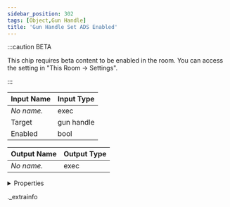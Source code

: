```yaml
---
sidebar_position: 302
tags: [Object,Gun Handle]
title: 'Gun Handle Set ADS Enabled'
---
```




:::caution BETA

This chip requires beta content to be enabled in the room. You can access the setting in "This Room -> Settings".

:::

<IChip uuid="eaab4d32-95ed-4c98-83bd-fa9d99300255" />

| Input Name | Input Type |
|-----------|-----------|
| *No name.* | exec |
| Target | gun handle |
| Enabled | bool |

| Output Name | Output Type |
|-----------|-----------|
| *No name.* | exec |


<details>
  <summary>Properties</summary>
  <div>
    <div>
    <table>
      <thead>
        <tr>
          <th>Room availability:</th>
          <th>Available everywhere</th>
        </tr>
        <tr>
          <th>Is beta required?</th>
          <th>Yes</th>
        </tr>
        <tr>
          <th>Is this chip a trolling risk?</th>
          <th>No</th>
        </tr>
        <tr>
          <th>Is this chip a role assignment risk?</th>
          <th>No</th>
        </tr>
        <tr>
          <th>Chip UUID</th>
          <th>eaab4d32-95ed-4c98-83bd-fa9d99300255</th>
        </tr>
      </thead>
    </table>
    </div>
  </div>
</details>

._extrainfo